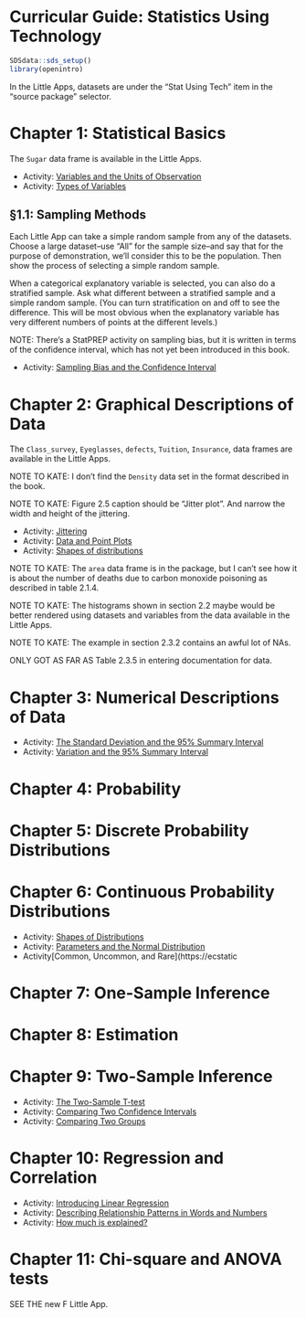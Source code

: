 # Curricular Guide: Statistics Using Technology

```r
SDSdata::sds_setup()
library(openintro)
```

In the Little Apps, datasets are under the "Stat Using Tech" item in the "source package" selector.

# Chapter 1: Statistical Basics

The `Sugar` data frame is available in  the Little Apps.


- Activity: [Variables and the Units of Observation](https://ecstatic-mclean-a0b3e0.netlify.com/blog/activity-variables-and-units/)
- Activity: [Types of Variables](https://ecstatic-mclean-a0b3e0.netlify.com/blog/activity-variable-types/)

## §1.1: Sampling Methods

Each Little App can take a simple random sample from any  of the datasets. Choose a large dataset--use "All" for the sample size--and say that for the purpose of demonstration, we'll consider this to be the population. Then show  the process of selecting a simple random sample.

When a categorical explanatory variable is selected, you can also  do a stratified sample. Ask what different between a stratified sample and a simple random sample. (You can turn stratification on and off to see the difference. This will be most obvious when the explanatory variable has very  different numbers of points at the different levels.)

NOTE: There's a StatPREP activity on sampling bias, but it is written  in terms of the confidence interval,  which has not yet been  introduced in this book.

- Activity: [Sampling Bias and the Confidence Interval](https://ecstatic-mclean-a0b3e0.netlify.com/blog/activity-sampling-bias/)

# Chapter 2: Graphical Descriptions of Data

The `Class_survey`, `Eyeglasses`, `defects`, `Tuition`, `Insurance`,  data frames are available in the Little Apps.

NOTE TO KATE: I don't find the `Density` data set in  the  format described in the book.

NOTE TO KATE: Figure 2.5 caption should be "Jitter plot". And narrow the width and height of the jittering.

- Activity: [Jittering](https://ecstatic-mclean-a0b3e0.netlify.com/blog/activity-jittering/)
- Activity: [Data and Point Plots](https://ecstatic-mclean-a0b3e0.netlify.com/blog/activity-point-plot/)
- Activity: [Shapes of distributions](https://ecstatic-mclean-a0b3e0.netlify.com/blog/activity-distribution-shapes/)

NOTE TO KATE: The `area` data frame is in the package, but I can't see how it is about the number of deaths due to carbon monoxide poisoning as described in table 2.1.4.

NOTE TO KATE: The histograms shown in section 2.2 maybe would be better rendered using datasets and variables from the data available in the Little Apps.

NOTE TO  KATE: The example in section 2.3.2 contains  an awful lot  of NAs.


ONLY GOT  AS FAR AS Table 2.3.5 in entering documentation for data.


# Chapter 3: Numerical Descriptions of Data

- Activity: [The Standard Deviation and the 95% Summary Interval](https://ecstatic-mclean-a0b3e0.netlify.com/blog/activity-sd-and-summary-interval/)
- Activity: [Variation and the 95% Summary Interval](https://ecstatic-mclean-a0b3e0.netlify.com/blog/activity-summary-interval/)

# Chapter 4: Probability


# Chapter 5: Discrete Probability Distributions


# Chapter 6: Continuous Probability Distributions

- Activity: [Shapes of Distributions](https://ecstatic-mclean-a0b3e0.netlify.com/blog/activity-distribution-shapes/)
- Activity: [Parameters and the Normal Distribution](https://ecstatic-mclean-a0b3e0.netlify.com/blog/activity-normal-parameters/)
- Activity[Common, Uncommon, and Rare](https://ecstatic

# Chapter 7: One-Sample Inference


# Chapter 8: Estimation


# Chapter 9: Two-Sample Inference

- Activity: [The Two-Sample T-test](https://ecstatic-mclean-a0b3e0.netlify.com/blog/activity-two-sample-t-test/)
- Activity: [Comparing Two Confidence Intervals](https://ecstatic-mclean-a0b3e0.netlify.com/blog/activity-comparing-confidence-intervals/)
- Activity: [Comparing Two Groups](https://ecstatic-mclean-a0b3e0.netlify.com/blog/activity-comparing-two-groups/)

# Chapter 10:  Regression and Correlation

- Activity: [Introducing Linear Regression](https://ecstatic-mclean-a0b3e0.netlify.com/blog/activity-introducing-linear-regression/)
- Activity: [Describing Relationship Patterns in Words and Numbers](https://ecstatic-mclean-a0b3e0.netlify.com/blog/activity-relationship-patterns/)
- Activity: [How much is explained?](https://ecstatic-mclean-a0b3e0.netlify.com/blog/activity-how-much-is-explained/)

# Chapter 11: Chi-square and ANOVA tests

SEE THE new F Little App.


